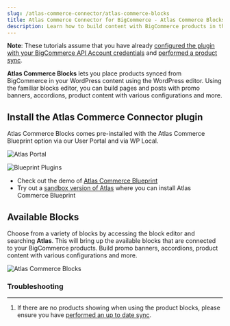 ```yaml
---
slug: /atlas-commerce-connector/atlas-commerce-blocks
title: Atlas Commerce Connector for BigCommerce - Atlas Commerce Blocks
description: Learn how to build content with BigCommerce products in the WordPress editor.
---
```


**Note**: These tutorials assume that you have already [configured the plugin with your BigCommerce API Account credentials](../atlas-commerce-connector/tutorial/connecting-bigcommerce.mdx) and [performed a product sync](../atlas-commerce-connector/tutorial/performing-product-sync.mdx).

**Atlas Commerce Blocks** lets you place products synced from BigCommerce in your WordPress content using the WordPress editor. Using the familiar blocks editor, you can build pages and posts with promo banners, accordions, product content with various configurations and more.

## Install the Atlas Commerce Connector plugin

Atlas Commerce Blocks comes pre-installed with the Atlas Commerce Blueprint option via our User Portal and via WP Local.

![Atlas Portal](images/atlas-portal.png)

![Blueprint Plugins](images/blueprint-plugins.png)

- Check out the demo of [Atlas Commerce Blueprint](https://atlascommerce.wpengine.com/)
- Try out a [sandbox version of Atlas](https://wpengine.com/atlas/#atlasplans) where you can install Atlas Commerce Blueprint

## Available Blocks

Choose from a variety of blocks by accessing the block editor and searching **Atlas**. This will bring up the available blocks that are connected to your BigCommerce products. Build promo banners, accordions, product content with various configurations and more.

![Atlas Commerce Blocks](images/atlas-commerce-blocks.png)

### Troubleshooting

---

1. If there are no products showing when using the product blocks, please ensure you have [performed an up to date sync](../atlas-commerce-connector/tutorial/performing-product-sync.mdx).
